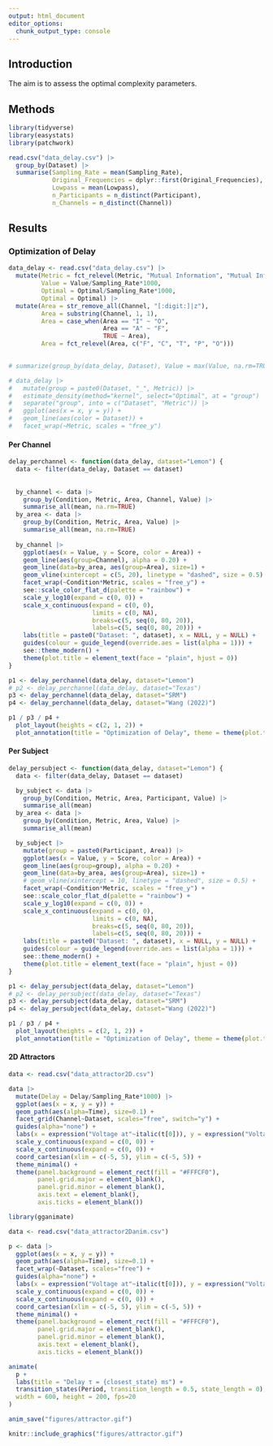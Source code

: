 ```yaml
---
output: html_document
editor_options:
  chunk_output_type: console
---
```


## Introduction

The aim is to assess the optimal complexity parameters.


## Methods

```r
library(tidyverse)
library(easystats)
library(patchwork)
```


```r
read.csv("data_delay.csv") |> 
  group_by(Dataset) |>
  summarise(Sampling_Rate = mean(Sampling_Rate),
            Original_Frequencies = dplyr::first(Original_Frequencies),
            Lowpass = mean(Lowpass),
            n_Participants = n_distinct(Participant),
            n_Channels = n_distinct(Channel))
```

## Results




### Optimization of Delay


```r
data_delay <- read.csv("data_delay.csv") |> 
  mutate(Metric = fct_relevel(Metric, "Mutual Information", "Mutual Information 2"),
         Value = Value/Sampling_Rate*1000,
         Optimal = Optimal/Sampling_Rate*1000,
         Optimal = Optimal) |> 
  mutate(Area = str_remove_all(Channel, "[:digit:]|z"),
         Area = substring(Channel, 1, 1),
         Area = case_when(Area == "I" ~ "O",
                          Area == "A" ~ "F",
                          TRUE ~ Area),
         Area = fct_relevel(Area, c("F", "C", "T", "P", "O")))
         

# summarize(group_by(data_delay, Dataset), Value = max(Value, na.rm=TRUE))

```
```r
# data_delay |> 
#   mutate(group = paste0(Dataset, "_", Metric)) |> 
#   estimate_density(method="kernel", select="Optimal", at = "group") |> 
#   separate("group", into = c("Dataset", "Metric")) |> 
#   ggplot(aes(x = x, y = y)) +
#   geom_line(aes(color = Dataset)) +
#   facet_wrap(~Metric, scales = "free_y")
```

#### Per Channel

```r
delay_perchannel <- function(data_delay, dataset="Lemon") {
  data <- filter(data_delay, Dataset == dataset)
  
  
  by_channel <- data |> 
    group_by(Condition, Metric, Area, Channel, Value) |> 
    summarise_all(mean, na.rm=TRUE) 
  by_area <- data |> 
    group_by(Condition, Metric, Area, Value) |> 
    summarise_all(mean, na.rm=TRUE) 
  
  by_channel |> 
    ggplot(aes(x = Value, y = Score, color = Area)) +
    geom_line(aes(group=Channel), alpha = 0.20) +
    geom_line(data=by_area, aes(group=Area), size=1) +
    geom_vline(xintercept = c(5, 20), linetype = "dashed", size = 0.5) +
    facet_wrap(~Condition*Metric, scales = "free_y") +
    see::scale_color_flat_d(palette = "rainbow") +
    scale_y_log10(expand = c(0, 0)) +
    scale_x_continuous(expand = c(0, 0), 
                       limits = c(0, NA), 
                       breaks=c(5, seq(0, 80, 20)), 
                       labels=c(5, seq(0, 80, 20))) +
    labs(title = paste0("Dataset: ", dataset), x = NULL, y = NULL) +
    guides(colour = guide_legend(override.aes = list(alpha = 1))) +
    see::theme_modern() +
    theme(plot.title = element_text(face = "plain", hjust = 0))
}

p1 <- delay_perchannel(data_delay, dataset="Lemon")
# p2 <- delay_perchannel(data_delay, dataset="Texas")
p3 <- delay_perchannel(data_delay, dataset="SRM")
p4 <- delay_perchannel(data_delay, dataset="Wang (2022)")

p1 / p3 / p4 + 
  plot_layout(heights = c(2, 1, 2)) + 
  plot_annotation(title = "Optimization of Delay", theme = theme(plot.title = element_text(hjust = 0.5, face = "bold")))
```

#### Per Subject

```r
delay_persubject <- function(data_delay, dataset="Lemon") {
  data <- filter(data_delay, Dataset == dataset)

  by_subject <- data |>
    group_by(Condition, Metric, Area, Participant, Value) |>
    summarise_all(mean)
  by_area <- data |>
    group_by(Condition, Metric, Area, Value) |>
    summarise_all(mean)

  by_subject |>
    mutate(group = paste0(Participant, Area)) |>
    ggplot(aes(x = Value, y = Score, color = Area)) +
    geom_line(aes(group=group), alpha = 0.20) +
    geom_line(data=by_area, aes(group=Area), size=1) +
    # geom_vline(xintercept = 10, linetype = "dashed", size = 0.5) +
    facet_wrap(~Condition*Metric, scales = "free_y") +
    see::scale_color_flat_d(palette = "rainbow") +
    scale_y_log10(expand = c(0, 0)) +
    scale_x_continuous(expand = c(0, 0), 
                       limits = c(0, NA), 
                       breaks=c(5, seq(0, 80, 20)), 
                       labels=c(5, seq(0, 80, 20))) +
    labs(title = paste0("Dataset: ", dataset), x = NULL, y = NULL) +
    guides(colour = guide_legend(override.aes = list(alpha = 1))) +
    see::theme_modern() +
    theme(plot.title = element_text(face = "plain", hjust = 0))
}

p1 <- delay_persubject(data_delay, dataset="Lemon")
# p2 <- delay_persubject(data_delay, dataset="Texas")
p3 <- delay_persubject(data_delay, dataset="SRM")
p4 <- delay_persubject(data_delay, dataset="Wang (2022)")

p1 / p3 / p4 +
  plot_layout(heights = c(2, 1, 2)) +
  plot_annotation(title = "Optimization of Delay", theme = theme(plot.title = element_text(hjust = 0.5, face = "bold")))
```



#### 2D Attractors

```r
data <- read.csv("data_attractor2D.csv")

data |> 
  mutate(Delay = Delay/Sampling_Rate*1000) |> 
  ggplot(aes(x = x, y = y)) +
  geom_path(aes(alpha=Time), size=0.1) +
  facet_grid(Channel~Dataset, scales="free", switch="y") +
  guides(alpha="none") +
  labs(x = expression("Voltage at"~italic(t[0])), y = expression("Voltage at"~italic(t[0]~+~"τ"))) +
  scale_y_continuous(expand = c(0, 0)) +
  scale_x_continuous(expand = c(0, 0)) +
  coord_cartesian(xlim = c(-5, 5), ylim = c(-5, 5)) +
  theme_minimal() +
  theme(panel.background = element_rect(fill = "#FFFCF0"),
        panel.grid.major = element_blank(),
        panel.grid.minor = element_blank(),
        axis.text = element_blank(),
        axis.ticks = element_blank())
```


```r
library(gganimate)

data <- read.csv("data_attractor2Danim.csv")

p <- data |> 
  ggplot(aes(x = x, y = y)) +
  geom_path(aes(alpha=Time), size=0.1) +
  facet_wrap(~Dataset, scales="free") +
  guides(alpha="none") +
  labs(x = expression("Voltage at"~italic(t[0])), y = expression("Voltage at"~italic(t[0]~+~"τ"))) +
  scale_y_continuous(expand = c(0, 0)) +
  scale_x_continuous(expand = c(0, 0)) +
  coord_cartesian(xlim = c(-5, 5), ylim = c(-5, 5)) +
  theme_minimal() +
  theme(panel.background = element_rect(fill = "#FFFCF0"),
        panel.grid.major = element_blank(),
        panel.grid.minor = element_blank(),
        axis.text = element_blank(),
        axis.ticks = element_blank())

animate(
  p +
  labs(title = "Delay τ = {closest_state} ms") +
  transition_states(Period, transition_length = 0.5, state_length = 0),
  width = 600, height = 200, fps=20
)

anim_save("figures/attractor.gif")
```

```r
knitr::include_graphics("figures/attractor.gif")
```

